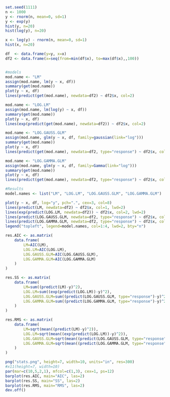 ```r
set.seed(1111)
n <- 1000
y <- rnorm(n, mean=0, sd=1)
y <- exp(y)
hist(y, n=20)
hist(log(y), n=20)

x <- log(y) - rnorm(n, mean=0, sd=1)
hist(x, n=20)

df  <- data.frame(y=y, x=x)
df2 <- data.frame(x=seq(from=min(df$x), to=max(df$x),,100))


#models
mod.name <- "LM"
assign(mod.name, lm(y ~ x, df))
summary(get(mod.name))
plot(y ~ x, df)
lines(predict(get(mod.name), newdata=df2) ~ df2$x, col=2)

mod.name <- "LOG.LM"
assign(mod.name, lm(log(y) ~ x, df))
summary(get(mod.name))
plot(y ~ x, df)
lines(exp(predict(get(mod.name), newdata=df2)) ~ df2$x, col=2)

mod.name <- "LOG.GAUSS.GLM"
assign(mod.name, glm(y ~ x, df, family=gaussian(link="log")))
summary(get(mod.name))
plot(y ~ x, df)
lines(predict(get(mod.name), newdata=df2, type="response") ~ df2$x, col=2)

mod.name <- "LOG.GAMMA.GLM"
assign(mod.name, glm(y ~ x, df, family=Gamma(link="log")))
summary(get(mod.name))
plot(y ~ x, df)
lines(predict(get(mod.name), newdata=df2, type="response") ~ df2$x, col=2)
```


```r
#Results
model.names <- list("LM", "LOG.LM", "LOG.GAUSS.GLM", "LOG.GAMMA.GLM")

plot(y ~ x, df, log="y", pch=".", cex=3, col=8)
lines(predict(LM, newdata=df2) ~ df2$x, col=1, lwd=2)
lines(exp(predict(LOG.LM, newdata=df2)) ~ df2$x, col=2, lwd=2)
lines(predict(LOG.GAUSS.GLM, newdata=df2, type="response") ~ df2$x, col=3, lwd=2)
lines(predict(LOG.GAMMA.GLM, newdata=df2, type="response") ~ df2$x, col=4, lwd=2)
legend("topleft", legend=model.names, col=1:4, lwd=2, bty="n") 

res.AIC <- as.matrix(
    data.frame(
        LM=AIC(LM),
        LOG.LM=AIC(LOG.LM),
        LOG.GAUSS.GLM=AIC(LOG.GAUSS.GLM),
        LOG.GAMMA.GLM=AIC(LOG.GAMMA.GLM)
    )
)

res.SS <- as.matrix(
    data.frame(
        LM=sum((predict(LM)-y)^2),
        LOG.LM=sum((exp(predict(LOG.LM))-y)^2),
        LOG.GAUSS.GLM=sum((predict(LOG.GAUSS.GLM, type="response")-y)^2),
        LOG.GAMMA.GLM=sum((predict(LOG.GAMMA.GLM, type="response")-y)^2)
    )
)

res.RMS <- as.matrix(
    data.frame(
        LM=sqrt(mean((predict(LM)-y)^2)),
        LOG.LM=sqrt(mean((exp(predict(LOG.LM))-y)^2)),
        LOG.GAUSS.GLM=sqrt(mean((predict(LOG.GAUSS.GLM, type="response")-y)^2)),
        LOG.GAMMA.GLM=sqrt(mean((predict(LOG.GAMMA.GLM, type="response")-y)^2))
    )
)

png("stats.png", height=7, width=10, units="in", res=300)
#x11(height=7, width=10)
par(mar=c(10,5,2,1), mfcol=c(1,3), cex=1, ps=12)
barplot(res.AIC, main="AIC", las=2)
barplot(res.SS, main="SS", las=2)
barplot(res.RMS, main="RMS", las=2)
dev.off()

```
